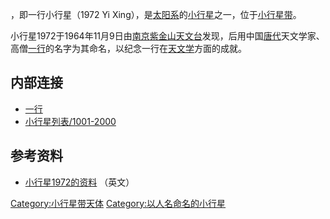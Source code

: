 {{Infobox Planet | discovery=yes | physical_characteristics = yes | bgcolour=#FFFFC0 |
name=1972 Yi Xing 
| discoverer=[[南京|南京]][[紫金山天文台|紫金山天文台]]
| discovered=November 9, 1964
| mp_name = 
| alt_names=1964 VQ1
| mp_category=[[小行星带|小行星带]] 
| epoch=November 30, 2008 ([[Julian_day|JD]] 2454800.5)
| semimajor=2.4213659AU
| perihelion=2.0197335AU 
| aphelion=2.8229983AU
| eccentricity=0.1658702
| period=1376.2237544d (3.77a)
| inclination=4.12673°
| asc_node=46.65491°
| arg_peri=32.38706°
| mean_anomaly=243.16697°
| dimensions = 
| mass = 
| density = 
| surface_grav = 
| escape_velocity = 
| sidereal_day = 14.183h
| axial_tilt = 
| pole_ecliptic_lat = 
| pole_ecliptic_lon = 
| albedo = 
| spectral_type = 
| abs_magnitude = 13.38
}}
'''{{BASEPAGENAME}}'''，即一行小行星（1972 Yi Xing），是[[太阳系|太阳系]]的[[小行星|小行星]]之一，位于[[小行星带|小行星带]]。

小行星1972于1964年11月9日由[[南京|南京]][[紫金山天文台|紫金山天文台]]发现，后用中国[[唐代|唐代]]天文学家、高僧[[一行|一行]]的名字为其命名，以纪念一行在[[天文学|天文学]]方面的成就。

== 内部连接 ==
* [[一行|一行]]
* [[小行星列表/1001-2000|小行星列表/1001-2000]]

== 参考资料 ==
* [http://ssd.jpl.nasa.gov/sbdb.cgi?sstr=1972+Yi+Xing 小行星1972的资料] （英文）

{{Minor Planet Number|(1971)[[小行星1971|小行星1971]]|(1973)[[小行星1973|小行星1973]]}}
{{beltasteroid-stub}}

[[Category:小行星带天体|Category:小行星带天体]]
[[Category:以人名命名的小行星|Category:以人名命名的小行星]]